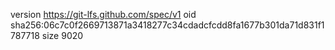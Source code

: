 version https://git-lfs.github.com/spec/v1
oid sha256:06c7c0f2669713871a3418277c34cdadcfcdd8fa1677b301da71d831f1787718
size 9020
